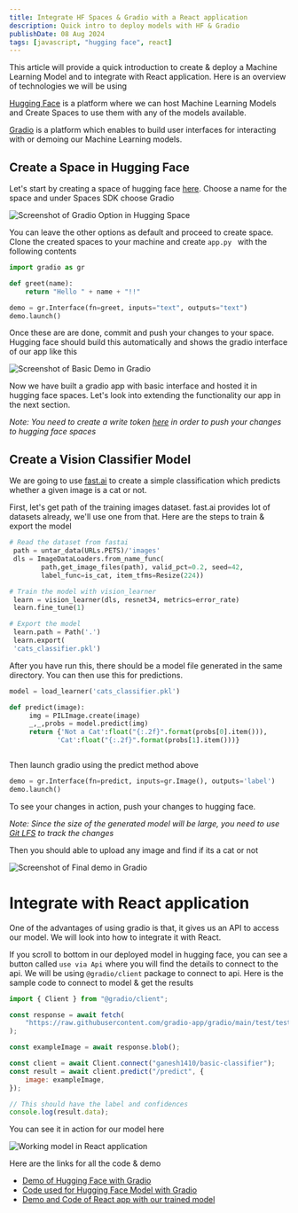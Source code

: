 ```yaml
---
title: Integrate HF Spaces & Gradio with a React application
description: Quick intro to deploy models with HF & Gradio
publishDate: 08 Aug 2024
tags: [javascript, "hugging face", react]
---
```


This article will provide a quick introduction to create & deploy a Machine Learning Model and to integrate with React application.
Here is an overview of technologies we will be using

[Hugging Face](https://huggingface.co/) is a platform where we can host Machine Learning Models and Create Spaces to use them with any of the models available.

[Gradio](https://www.gradio.app/) is a platform which enables to build user interfaces for interacting with or demoing our Machine Learning models.

## Create a Space in Hugging Face

Let's start by creating a space of hugging face [here](https://huggingface.co/new-space). Choose a name for the space and under Spaces SDK choose Gradio

![Screenshot of Gradio Option in Hugging Space](./images/select-gradio.png)

You can leave the other options as default and proceed to create space. Clone the created spaces to your machine and create `app.py ` with the following contents

```python
import gradio as gr

def greet(name):
    return "Hello " + name + "!!"

demo = gr.Interface(fn=greet, inputs="text", outputs="text")
demo.launch()
```

Once these are are done, commit and push your changes to your space. Hugging face should build this automatically and shows the gradio interface of our app like this

![Screenshot of Basic Demo in Gradio](./images/initial-demo.png)

Now we have built a gradio app with basic interface and hosted it in hugging face spaces. Let's look into extending the functionality our app in the next section.

_Note: You need to create a write token [here](https://huggingface.co/settings/tokens) in order to push your changes to hugging face spaces_

## Create a Vision Classifier Model

We are going to use [fast.ai](https://docs.fast.ai/) to create a simple classification which predicts whether a given image is a cat or not.

First, let's get path of the training images dataset. fast.ai provides lot of datasets already, we'll use one from that. Here are the steps to train & export the model

```python
# Read the dataset from fastai
 path = untar_data(URLs.PETS)/'images'
 dls = ImageDataLoaders.from_name_func(
        path,get_image_files(path), valid_pct=0.2, seed=42,
        label_func=is_cat, item_tfms=Resize(224))

# Train the model with vision_learner
 learn = vision_learner(dls, resnet34, metrics=error_rate)
 learn.fine_tune(1)

# Export the model
 learn.path = Path('.')
 learn.export(
 'cats_classifier.pkl')


```

After you have run this, there should be a model file generated in the same directory. You can then use this for predictions.

```python
model = load_learner('cats_classifier.pkl')

def predict(image):
     img = PILImage.create(image)
     _,_,probs = model.predict(img)
     return {'Not a Cat':float("{:.2f}".format(probs[0].item())),
            'Cat':float("{:.2f}".format(probs[1].item()))}



```

Then launch gradio using the predict method above

```python
demo = gr.Interface(fn=predict, inputs=gr.Image(), outputs='label')
demo.launch()
```

To see your changes in action, push your changes to hugging face.

_Note: Since the size of the generated model will be large, you need to use [Git LFS](https://git-lfs.com/) to track the changes_

Then you should able to upload any image and find if its a cat or not

![Screenshot of Final demo in Gradio](./images/final-demo.png)

# Integrate with React application

One of the advantages of using gradio is that, it gives us an API to access our model. We will look into how to integrate it with React.

If you scroll to bottom in our deployed model in hugging face, you can see a button called `use via Api` where you will find the details to connect to the api. We will be using `@gradio/client` package to connect to api. Here is the sample code to connect to model & get the results

```javascript
import { Client } from "@gradio/client";

const response = await fetch(
	"https://raw.githubusercontent.com/gradio-app/gradio/main/test/test_files/bus.png",
);

const exampleImage = await response.blob();

const client = await Client.connect("ganesh1410/basic-classifier");
const result = await client.predict("/predict", {
	image: exampleImage,
});

// This should have the label and confidences
console.log(result.data);
```

You can see it in action for our model here

![Working model in React application](./images/react-app-demo.gif)

Here are the links for all the code & demo

- [Demo of Hugging Face with Gradio](https://huggingface.co/spaces/ganesh1410/basic-classifier)
- [Code used for Hugging Face Model with Gradio](https://huggingface.co/spaces/ganesh1410/basic-classifier/tree/main)
- [Demo and Code of React app with our trained model](https://codesandbox.io/p/devbox/pedantic-knuth-9cm66p)
